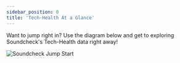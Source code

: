 ```yaml
---
sidebar_position: 0
title: 'Tech-Health At a Glance'
---
```


Want to jump right in? Use the diagram below and get to exploring Soundcheck's Tech-Health
data right away!

![Soundcheck Jump Start](../images/soundcheck-user-flow.png)